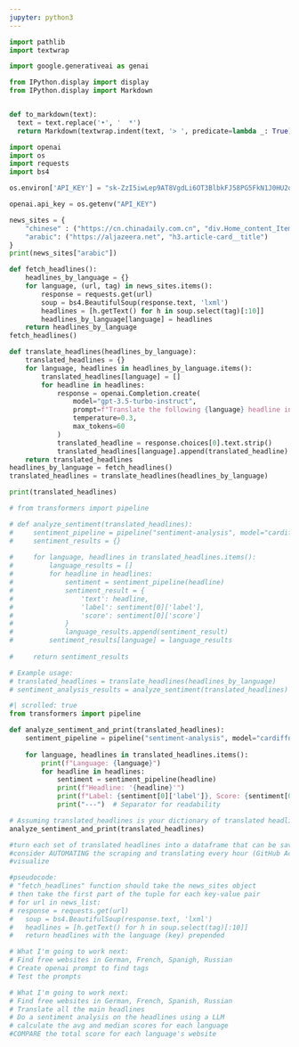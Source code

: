 ```yaml
---
jupyter: python3
---
```


```python
import pathlib
import textwrap

import google.generativeai as genai

from IPython.display import display
from IPython.display import Markdown


def to_markdown(text):
  text = text.replace('•', '  *')
  return Markdown(textwrap.indent(text, '> ', predicate=lambda _: True))
```

```python
import openai
import os
import requests
import bs4
```

```python
os.environ['API_KEY'] = "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"
```

```python
openai.api_key = os.getenv("API_KEY")
```

```python
news_sites = {
    "chinese" : ("https://cn.chinadaily.com.cn", "div.Home_content_Item_Text h1 a"),
    "arabic": ("https://aljazeera.net", "h3.article-card__title")
}
print(news_sites["arabic"])
```

```python
def fetch_headlines():
    headlines_by_language = {}
    for language, (url, tag) in news_sites.items():
        response = requests.get(url)
        soup = bs4.BeautifulSoup(response.text, 'lxml')
        headlines = [h.getText() for h in soup.select(tag)[:10]]
        headlines_by_language[language] = headlines
    return headlines_by_language
fetch_headlines()
```

```python
def translate_headlines(headlines_by_language):
    translated_headlines = {}
    for language, headlines in headlines_by_language.items():
        translated_headlines[language] = []
        for headline in headlines:
            response = openai.Completion.create(
                model="gpt-3.5-turbo-instruct",
                prompt=f"Translate the following {language} headline into English: \"{headline}\"",
                temperature=0.3,
                max_tokens=60
            )
            translated_headline = response.choices[0].text.strip()
            translated_headlines[language].append(translated_headline)
    return translated_headlines
headlines_by_language = fetch_headlines()
translated_headlines = translate_headlines(headlines_by_language)
```

```python
print(translated_headlines)
```

```python
# from transformers import pipeline

# def analyze_sentiment(translated_headlines):
#     sentiment_pipeline = pipeline("sentiment-analysis", model="cardiffnlp/twitter-xlm-roberta-base-sentiment")
#     sentiment_results = {}
    
#     for language, headlines in translated_headlines.items():
#         language_results = []
#         for headline in headlines:
#             sentiment = sentiment_pipeline(headline)
#             sentiment_result = {
#                 'text': headline,
#                 'label': sentiment[0]['label'],
#                 'score': sentiment[0]['score']
#             }
#             language_results.append(sentiment_result)
#         sentiment_results[language] = language_results
    
#     return sentiment_results

# Example usage:
# translated_headlines = translate_headlines(headlines_by_language)
# sentiment_analysis_results = analyze_sentiment(translated_headlines)
```

```python
#| scrolled: true
from transformers import pipeline

def analyze_sentiment_and_print(translated_headlines):
    sentiment_pipeline = pipeline("sentiment-analysis", model="cardiffnlp/twitter-xlm-roberta-base-sentiment")
    
    for language, headlines in translated_headlines.items():
        print(f"Language: {language}")
        for headline in headlines:
            sentiment = sentiment_pipeline(headline)
            print(f"Headline: '{headline}'")
            print(f"Label: {sentiment[0]['label']}, Score: {sentiment[0]['score']:.2f}")
            print("---")  # Separator for readability

# Assuming translated_headlines is your dictionary of translated headlines
analyze_sentiment_and_print(translated_headlines)
```

```python
#turn each set of translated headlines into a dataframe that can be saved as CSV  
#consider AUTOMATING the scraping and translating every hour (GitHub Actions)
#visualize 
```






```python
#pseudocode:
# "fetch_headlines" function should take the news_sites object
# then take the first part of the tuple for each key-value pair 
# for url in news_list:
# response = requests.get(url)
#   soup = bs4.BeautifulSoup(response.text, 'lxml')
#   headlines = [h.getText() for h in soup.select(tag)[:10]]
#   return headlines with the language (key) prepended 
```

```python
# What I'm going to work next: 
# Find free websites in German, French, Spanigh, Russian
# Create openai prompt to find tags
# Test the prompts 
```

```python
# What I'm going to work next: 
# Find free websites in German, French, Spanish, Russian
# Translate all the main headlines 
# Do a sentiment analysis on the headlines using a LLM
# calculate the avg and median scores for each language
#COMPARE the total score for each language's website 
```



